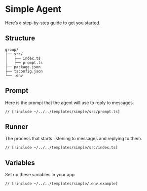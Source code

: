 # Simple Agent

Here’s a step-by-step guide to get you started.

## Structure

```
group/
├── src/
│   ├── index.ts
│   ├── prompt.ts
├── package.json
├── tsconfig.json
└── .env
```

## Prompt

Here is the prompt that the agent will use to reply to messages.

```tsx [src/prompt.ts]
// [!include ~/../../templates/simple/src/prompt.ts]
```

## Runner

The process that starts listening to messages and replying to them.

```tsx [src/index.ts]
// [!include ~/../../templates/simple/src/index.ts]
```

## Variables

Set up these variables in your app

```bash [cmd]
// [!include ~/../../templates/simple/.env.example]
```
